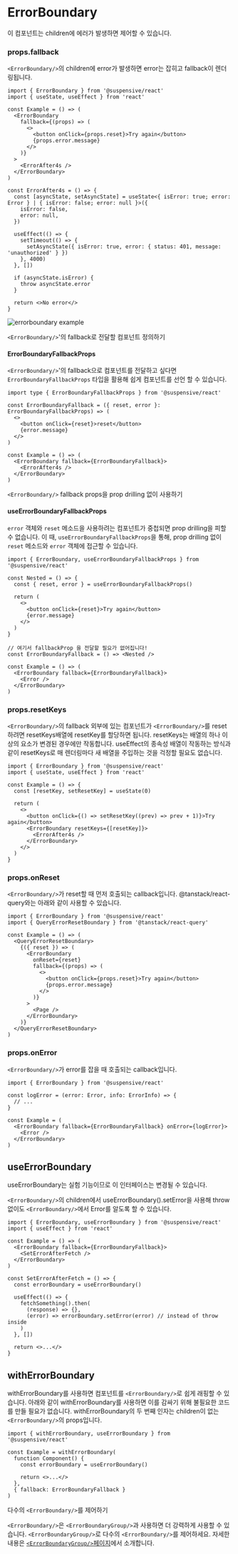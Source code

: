 
# ErrorBoundary

이 컴포넌트는 children에 에러가 발생하면 제어할 수 있습니다.

### props.fallback

`<ErrorBoundary/>`의 children에 error가 발생하면 error는 잡히고 fallback이 렌더링됩니다.

```tsx
import { ErrorBoundary } from '@suspensive/react'
import { useState, useEffect } from 'react'

const Example = () => (
  <ErrorBoundary
    fallback={(props) => (
      <>
        <button onClick={props.reset}>Try again</button>
        {props.error.message}
      </>
    )}
  >
    <ErrorAfter4s />
  </ErrorBoundary>
)

const ErrorAfter4s = () => {
  const [asyncState, setAsyncState] = useState<{ isError: true; error: Error } | { isError: false; error: null }>({
    isError: false,
    error: null,
  })

  useEffect(() => {
    setTimeout(() => {
      setAsyncState({ isError: true, error: { status: 401, message: 'unauthorized' } })
    }, 4000)
  }, [])

  if (asyncState.isError) {
    throw asyncState.error
  }

  return <>No error</>
}
```

![errorboundary example](/errorboundary-example.gif)

<Callout type="info">

`<ErrorBoundary/>`'의 fallback로 전달할 컴포넌트 정의하기

#### ErrorBoundaryFallbackProps

`<ErrorBoundary/>`'의 fallback으로 컴포넌트를 전달하고 싶다면 `ErrorBoundaryFallbackProps` 타입을 활용해 쉽게 컴포넌트를 선언 할 수 있습니다.

```tsx
import type { ErrorBoundaryFallbackProps } from '@suspensive/react'

const ErrorBoundaryFallback = ({ reset, error }: ErrorBoundaryFallbackProps) => (
  <>
    <button onClick={reset}>reset</button>
    {error.message}
  </>
)

const Example = () => (
  <ErrorBoundary fallback={ErrorBoundaryFallback}>
    <ErrorAfter4s />
  </ErrorBoundary>
)
```

</Callout>

<Callout>

`<ErrorBoundary/>` fallback props을 prop drilling 없이 사용하기

#### useErrorBoundaryFallbackProps

`error` 객체와 `reset` 메소드을 사용하려는 컴포넌트가 중첩되면 prop drilling을 피할 수 없습니다.
이 때, `useErrorBoundaryFallbackProps`을 통해, prop drilling 없이 `reset` 메소드와 `error` 객체에 접근할 수 있습니다.

```tsx
import { ErrorBoundary, useErrorBoundaryFallbackProps } from '@suspensive/react'

const Nested = () => {
  const { reset, error } = useErrorBoundaryFallbackProps()

  return (
    <>
      <button onClick={reset}>Try again</button>
      {error.message}
    </>
  )
}

// 여기서 fallbackProp 을 전달할 필요가 없어집니다!
const ErrorBoundaryFallback = () => <Nested />

const Example = () => (
  <ErrorBoundary fallback={ErrorBoundaryFallback}>
    <Error />
  </ErrorBoundary>
)
```

</Callout>

### props.resetKeys

`<ErrorBoundary/>`의 fallback 외부에 있는 컴포넌트가 `<ErrorBoundary/>`를 reset하려면 resetKeys배열에 resetKey를 할당하면 됩니다. resetKeys는 배열의 하나 이상의 요소가 변경된 경우에만 작동합니다. useEffect의 종속성 배열이 작동하는 방식과 같이 resetKeys로 매 렌더링마다 새 배열을 주입하는 것을 걱정할 필요도 없습니다.

```tsx
import { ErrorBoundary } from '@suspensive/react'
import { useState, useEffect } from 'react'

const Example = () => {
  const [resetKey, setResetKey] = useState(0)

  return (
    <>
      <button onClick={() => setResetKey((prev) => prev + 1)}>Try again</button>
      <ErrorBoundary resetKeys={[resetKey]}>
        <ErrorAfter4s />
      </ErrorBoundary>
    </>
  )
}
```

### props.onReset

`<ErrorBoundary/>`가 reset할 때 먼저 호출되는 callback입니다. @tanstack/react-query와는 아래와 같이 사용할 수 있습니다.

```tsx
import { ErrorBoundary } from '@suspensive/react'
import { QueryErrorResetBoundary } from '@tanstack/react-query'

const Example = () => (
  <QueryErrorResetBoundary>
    {({ reset }) => (
      <ErrorBoundary
        onReset={reset}
        fallback={(props) => (
          <>
            <button onClick={props.reset}>Try again</button>
            {props.error.message}
          </>
        )}
      >
        <Page />
      </ErrorBoundary>
    )}
  </QueryErrorResetBoundary>
)
```

### props.onError

`<ErrorBoundary/>`가 error를 잡을 때 호출되는 callback입니다.

```tsx
import { ErrorBoundary } from '@suspensive/react'

const logError = (error: Error, info: ErrorInfo) => {
  // ...
}

const Example = (
  <ErrorBoundary fallback={ErrorBoundaryFallback} onError={logError}>
    <Error />
  </ErrorBoundary>
)
```

## useErrorBoundary

<Callout type="warning">

useErrorBoundary는 실험 기능이므로 이 인터페이스는 변경될 수 있습니다.

</Callout >

`<ErrorBoundary/>`의 children에서 useErrorBoundary().setError을 사용해 throw 없이도 `<ErrorBoundary/>`에서 Error를 알도록 할 수 있습니다.

```tsx
import { ErrorBoundary, useErrorBoundary } from '@suspensive/react'
import { useEffect } from 'react'

const Example = () => (
  <ErrorBoundary fallback={ErrorBoundaryFallback}>
    <SetErrorAfterFetch />
  </ErrorBoundary>
)

const SetErrorAfterFetch = () => {
  const errorBoundary = useErrorBoundary()

  useEffect(() => {
    fetchSomething().then(
      (response) => {},
      (error) => errorBoundary.setError(error) // instead of throw inside
    )
  }, [])

  return <>...</>
}
```

## withErrorBoundary

withErrorBoundary를 사용하면 컴포넌트를 `<ErrorBoundary/>`로 쉽게 래핑할 수 있습니다.
아래와 같이 withErrorBoundary를 사용하면 이를 감싸기 위해 불필요한 코드를 만들 필요가 없습니다.
withErrorBoundary의 두 번째 인자는 children이 없는 `<ErrorBoundary/>`의 props입니다.

```tsx
import { withErrorBoundary, useErrorBoundary } from '@suspensive/react'

const Example = withErrorBoundary(
  function Component() {
    const errorBoundary = useErrorBoundary()

    return <>...</>
  },
  { fallback: ErrorBoundaryFallback }
)
```

<Callout>

다수의 `<ErrorBoundary/>`를 제어하기

`<ErrorBoundary/>`은 `<ErrorBoundaryGroup/>`과 사용하면 더 강력하게 사용할 수 있습니다. `<ErrorBoundaryGroup/>`로 다수의 `<ErrorBoundary/>`를 제어하세요. 자세한 내용은 [`<ErrorBoundaryGroup/>`페이지](./ErrorBoundaryGroup)에서 소개합니다.

</Callout>
